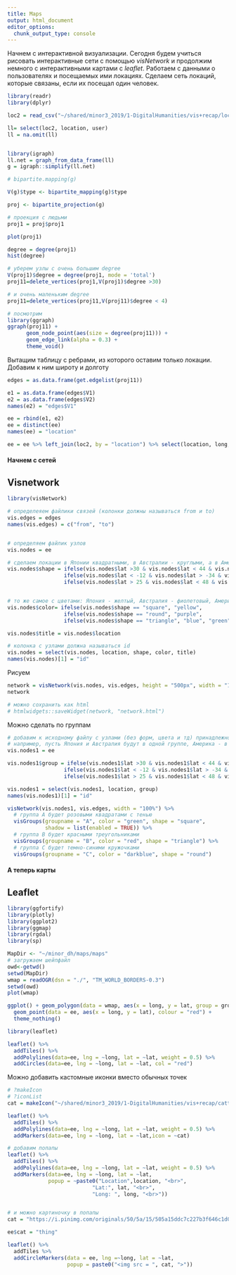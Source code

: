 ```yaml
---
title: Maps
output: html_document
editor_options: 
  chunk_output_type: console
---
```


Начнем с интерактивной визуализации.
Сегодня будем учиться рисовать интерактивные сети с помощью *visNetwork* и продолжим немного с интерактивными картами с *leaflet*.
Работаем с данными о пользователях и посещаемых ими локациях. Сделаем сеть локаций, которые связаны, если их посещал один человек.
```r
library(readr)
library(dplyr)

loc2 = read_csv("~/shared/minor3_2019/1-DigitalHumanities/vis+recap/locations_users.csv")

ll= select(loc2, location, user)
ll = na.omit(ll)


library(igraph)
ll.net = graph_from_data_frame(ll)
g = igraph::simplify(ll.net)

# bipartite.mapping(g)

V(g)$type <- bipartite_mapping(g)$type

proj <- bipartite_projection(g)

# проекция с людьми
proj1 = proj$proj1

plot(proj1)

degree = degree(proj1)
hist(degree)

# уберем узлы с очень большим degree
V(proj1)$degree = degree(proj1, mode = 'total')
proj11=delete_vertices(proj1,V(proj1)$degree >30)

# и очень маленьким degree
proj11=delete_vertices(proj11,V(proj11)$degree < 4)

# посмотрим
library(ggraph)
ggraph(proj11) + 
      geom_node_point(aes(size = degree(proj11))) + 
      geom_edge_link(alpha = 0.3) +
      theme_void()
```

Вытащим таблицу с ребрами, из которого оставим только локации. Добавим к ним широту и долготу
```r
edges = as.data.frame(get.edgelist(proj11))

e1 = as.data.frame(edges$V1)
e2 = as.data.frame(edges$V2)
names(e2) = "edges$V1"

ee = rbind(e1, e2)
ee = distinct(ee)
names(ee) = "location"

ee = ee %>% left_join(loc2, by = "location") %>% select(location, long, lat) %>% distinct()
```

#### Начнем с сетей

## Visnetwork

```r
library(visNetwork)

# определеяем файлики связей (колонки должны называться from и to)
vis.edges = edges
names(vis.edges) = c("from", "to")


# определяем файлик узлов
vis.nodes = ee

# сделаем локации в Японии квадратными, в Австралии - круглыми, а в Америке - треугольными. Остальные сделаем ромбами
vis.nodes$shape = ifelse(vis.nodes$lat >30 & vis.nodes$lat < 44 & vis.nodes$long >130 & vis.nodes$long < 145,"square", 
                  ifelse(vis.nodes$lat < -12 & vis.nodes$lat > -34 & vis.nodes$long >130 & vis.nodes$long < 151, "round",
                  ifelse(vis.nodes$lat > 25 & vis.nodes$lat < 48 & vis.nodes$long < -71 & vis.nodes$long > -123,"triangle", "diamond")))


# то же самое с цветами: Япония - желтый, Австралия - фиолетовый, Америка - синий, остальное - зеленый
vis.nodes$color= ifelse(vis.nodes$shape == "square", "yellow",
                  ifelse(vis.nodes$shape == "round", "purple",
                  ifelse(vis.nodes$shape == "triangle", "blue", "green")))

vis.nodes$title = vis.nodes$location

# колонка с узлами должна называться id
vis.nodes = select(vis.nodes, location, shape, color, title)
names(vis.nodes)[1] = "id"
```

Рисуем
```r
network = visNetwork(vis.nodes, vis.edges, height = "500px", width = "100%")
network

# можно сохранить как html
# htmlwidgets::saveWidget(network, "network.html")
```

Можно сделать по группам
```r
# добавим к исходному файлу с узлами (без форм, цвета и тд) принадлежность к группе. 
# например, пусть Япония и Австралия будут в одной группе, Америка - в другой и все остальное - в отдельной.
vis.nodes1 = ee

vis.nodes1$group = ifelse(vis.nodes1$lat >30 & vis.nodes1$lat < 44 & vis.nodes1$long >130 & vis.nodes1$long < 145,"A", 
                  ifelse(vis.nodes1$lat < -12 & vis.nodes1$lat > -34 & vis.nodes1$long >130 & vis.nodes1$long < 151, "A",
                  ifelse(vis.nodes1$lat > 25 & vis.nodes1$lat < 48 & vis.nodes1$long < -71 & vis.nodes1$long > -123,"B", "C")))

vis.nodes1 = select(vis.nodes1, location, group)
names(vis.nodes1)[1] = "id"

visNetwork(vis.nodes1, vis.edges, width = "100%") %>% 
  # группа А будет розовыми квадратами с тенью
  visGroups(groupname = "A", color = "green", shape = "square", 
            shadow = list(enabled = TRUE)) %>% 
  # группа B будет красными треугольниками
  visGroups(groupname = "B", color = "red", shape = "triangle") %>% 
  # группа С будет темно-синими кружочками
  visGroups(groupname = "С", color = "darkblue", shape = "round")
```


#### А теперь карты

## Leaflet
```r
library(ggfortify)
library(plotly)
library(ggplot2)
library(ggmap)
library(rgdal)
library(sp)

MapDir <- "~/minor_dh/maps/maps"
# загружаем шейпфайл
owd<-getwd()
setwd(MapDir)
wmap = readOGR(dsn = "./", "TM_WORLD_BORDERS-0.3")
setwd(owd)
plot(wmap)

ggplot() + geom_polygon(data = wmap, aes(x = long, y = lat, group = group), col = "white") + coord_map()  +
  geom_point(data = ee, aes(x = long, y = lat), colour = "red") + 
  theme_nothing()

library(leaflet)

leaflet() %>%
  addTiles() %>% 
  addPolylines(data=ee, lng = ~long, lat = ~lat, weight = 0.5) %>% 
  addCircles(data=ee, lng = ~long, lat = ~lat, col = "red")

```


Можно добавить кастомные иконки вместо обычных точек
```r
# ?makeIcon
# ?iconList
cat = makeIcon("~/shared/minor3_2019/1-DigitalHumanities/vis+recap/catto.png", iconWidth = 24,iconHeight = 24)

leaflet() %>%
  addTiles() %>% 
  addPolylines(data=ee, lng = ~long, lat = ~lat, weight = 0.5) %>% 
  addMarkers(data=ee, lng = ~long, lat = ~lat,icon = ~cat)

# добавим попапы
leaflet() %>%
  addTiles() %>% 
  addPolylines(data=ee, lng = ~long, lat = ~lat, weight = 0.5) %>% 
  addMarkers(data=ee, lng = ~long, lat = ~lat, 
             popup = ~paste0("Location",location, "<br>",
                           "Lat:", lat, "<br>",
                           "Long: ", long, "<br>"))


# и можно картиночку в попапы
cat = "https://i.pinimg.com/originals/50/5a/15/505a15ddc7c227b3f646c1d069c4bea5.jpg"

ee$cat = "thing"

leaflet() %>%
  addTiles %>%
  addCircleMarkers(data = ee, lng =~long, lat = ~lat,
                   popup = paste0("<img src = ", cat, ">"))

  
```

